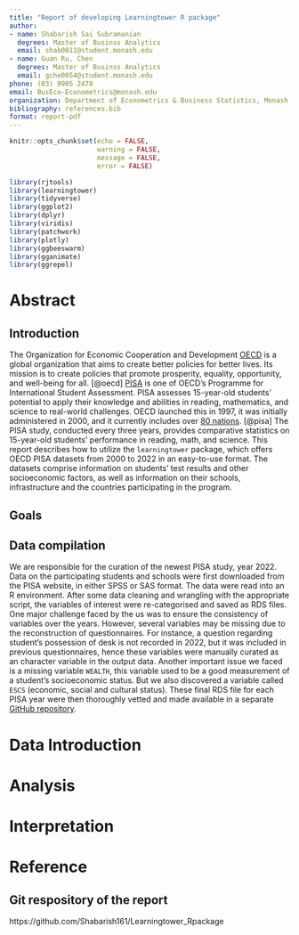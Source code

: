 ```yaml
---
title: "Report of developing Learningtower R package"
author:
- name: Shabarish Sai Subramanian
  degrees: Master of Businss Analytics
  email: shab0011@student.monash.edu
- name: Guan Ru, Chen
  degrees: Master of Businss Analytics
  email: gche0054@student.monash.edu
phone: (03) 9905 2478
email: BusEco-Econometrics@monash.edu
organization: Department of Econometrics & Business Statistics, Monash University
bibliography: references.bib
format: report-pdf
---
```

```r
knitr::opts_chunk$set(echo = FALSE, 
                      warning = FALSE, 
                      message = FALSE, 
                      error = FALSE)
```

```r
library(rjtools)
library(learningtower)
library(tidyverse)
library(ggplot2)
library(dplyr)
library(viridis)
library(patchwork)
library(plotly)
library(ggbeeswarm)
library(gganimate)
library(ggrepel)
```

# Abstract

## Introduction

The Organization for Economic Cooperation and Development [OECD](https://www.oecd.org/about/) is a global organization that aims to create better policies for better lives. Its mission is to create policies that promote prosperity, equality, opportunity, and well-being for all. [@oecd] [PISA](https://www.oecd.org/pisa/) is one of OECD's Programme for International Student Assessment. PISA assesses 15-year-old students' potential to apply their knowledge and abilities in reading, mathematics, and science to real-world challenges. OECD launched this in 1997, it was initially administered in 2000, and it currently includes over [80 nations](https://www.oecd.org/pisa/aboutpisa/pisa-participants.html). [@pisa] The PISA study, conducted every three years, provides comparative statistics on 15-year-old students' performance in reading, math, and science. This report describes how to utilize the `learningtower` package, which offers OECD PISA datasets from 2000 to 2022 in an easy-to-use format. The datasets comprise information on students' test results and other socioeconomic factors, as well as information on their schools, infrastructure and the countries participating in the program.

## Goals

## Data compilation

We are responsible for the curation of the newest PISA study, year 2022. Data on the participating students and schools were first downloaded from the PISA website, in either SPSS or SAS format. The data were read into an R environment. After some data cleaning and wrangling with the appropriate script, the variables of interest were re-categorised and saved as RDS files. One major challenge faced by the us was to ensure the consistency of variables over the years. 
However, several variables may be missing due to the reconstruction of questionnaires. For instance, a question regarding student's possession of desk is not recorded in 2022, but it was included in previous questionnaires, hence these variables were manually curated as an character variable in the output data. Another important issue we faced is a missing variable `WEALTH`, this variable used to be a good measurement of a student's socioeconomic status. But we also discovered a variable called `ESCS` (economic, social and cultural status). 
These final RDS file for each PISA year were then thoroughly vetted and made available in a separate [GitHub repository](https://github.com/kevinwang09/learningtower_masonry).


# Data Introduction

# Analysis

# Interpretation

# Reference
 
## Git respository of the report

https://github.com/Shabarish161/Learningtower_Rpackage